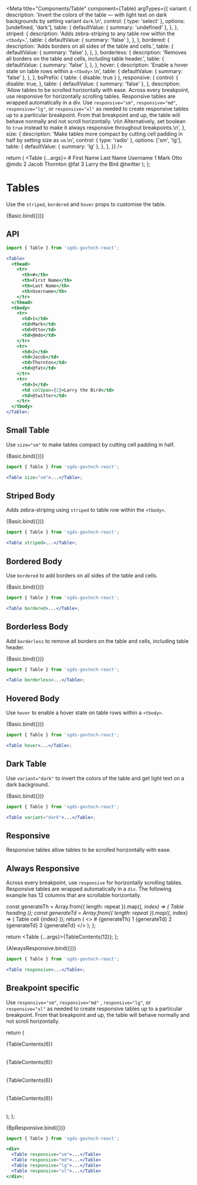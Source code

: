 

<Meta
  title="Components/Table"
  component={Table}
  argTypes={{
    variant: {
      description:
        'Invert the colors of the table — with light text on dark backgrounds by setting variant `dark`.\n',
      control: {
        type: 'select'
      },
      options: [undefined, 'dark'],
      table: {
        defaultValue: { summary: 'undefined' },
      },
    },
    striped: {
      description: 'Adds zebra-striping to any table row within the `<tbody>`.',
      table: {
        defaultValue: { summary: 'false' },
      },
    },
    bordered: {
      description: 'Adds borders on all sides of the table and cells.',
      table: {
        defaultValue: { summary: 'false' },
      },
    },
    borderless: {
      description:
        'Removes all borders on the table and cells, including table header.',
      table: {
        defaultValue: { summary: 'false' },
      },
    },
    hover: {
      description: 'Enable a hover state on table rows within a `<tbody>`.\n',
      table: {
        defaultValue: { summary: 'false' },
      },
    },
    bsPrefix: { table: { disable: true } },
    responsive: {
      control: {
        disable: true,
      },
      table: {
        defaultValue: { summary: 'false' },
      },
      description:
        'Allow tables to be scrolled horizontally with ease. Across every breakpoint, use responsive for horizontally scrolling tables. Responsive tables are wrapped automatically in a div. Use `responsive="sm"`, `responsive="md"`, `responsive="lg"`, or `responsive="xl"` as needed to create responsive tables up to a particular breakpoint. From that breakpoint and up, the table will behave normally and not scroll horizontally. \n\n Alternatively, set boolean to `true` instead to make it always responsive throughout breakpoints.\n',
    },
    size: {
      description:
        'Make tables more compact by cutting cell padding in half by setting size as `sm`.\n',
      control: {
        type: 'radio'
      },
      options: ['sm', 'lg'],
      table: {
        defaultValue: { summary: 'lg' },
      },
    },
  }}
/>

  return (
    <Table {...args}>
      <thead>
        <tr>
          <th>#</th>
          <th>First Name</th>
          <th>Last Name</th>
          <th>Username</th>
        </tr>
      </thead>
      <tbody>
        <tr>
          <td>1</td>
          <td>Mark</td>
          <td>Otto</td>
          <td>@mdo</td>
        </tr>
        <tr>
          <td>2</td>
          <td>Jacob</td>
          <td>Thornton</td>
          <td>@fat</td>
        </tr>
        <tr>
          <td>3</td>
          <td colSpan={2}>Larry the Bird</td>
          <td>@twitter</td>
        </tr>
      </tbody>
    </Table>
  );
};

# Tables

Use the `striped`, `bordered` and `hover` props to customise the table.

<Canvas>
  <Story name="Default">{Basic.bind({})}</Story>
</Canvas>

## API

<ArgsTable story="Default" />

```jsx
import { Table } from 'sgds-govtech-react';

<Table>
  <thead>
    <tr>
      <th>#</th>
      <th>First Name</th>
      <th>Last Name</th>
      <th>Username</th>
    </tr>
  </thead>
  <tbody>
    <tr>
      <td>1</td>
      <td>Mark</td>
      <td>Otto</td>
      <td>@mdo</td>
    </tr>
    <tr>
      <td>2</td>
      <td>Jacob</td>
      <td>Thornton</td>
      <td>@fat</td>
    </tr>
    <tr>
      <td>3</td>
      <td colSpan={2}>Larry the Bird</td>
      <td>@twitter</td>
    </tr>
  </tbody>
</Table>;
```

## Small Table

Use `size="sm"` to make tables compact by cutting cell padding in half.

<Canvas>
  <Story name="Small table" args={{ size: 'sm' }}>
    {Basic.bind({})}
  </Story>
</Canvas>

```jsx
import { Table } from 'sgds-govtech-react';

<Table size="sm">...</Table>;
```

## Striped Body

Adds zebra-striping using `striped` to table row within the `<tbody>`.

<Canvas>
  <Story name="Striped body" args={{ striped: true }}>
    {Basic.bind({})}
  </Story>
</Canvas>

```jsx
import { Table } from 'sgds-govtech-react';

<Table striped>...</Table>;
```

## Bordered Body

Use `bordered` to add borders on all sides of the table and cells.

<Canvas>
  <Story name="Bordered body" args={{ bordered: true }}>
    {Basic.bind({})}
  </Story>
</Canvas>

```jsx
import { Table } from 'sgds-govtech-react';

<Table bordered>...</Table>;
```

## Borderless Body

Add `borderless` to remove all borders on the table and cells, including table header.

<Canvas>
  <Story name="Borderless body" args={{ borderless: true }}>
    {Basic.bind({})}
  </Story>
</Canvas>

```jsx
import { Table } from 'sgds-govtech-react';

<Table borderless>...</Table>;
```

## Hovered Body

Use `hover` to enable a hover state on table rows within a `<tbody>`.

<Canvas>
  <Story name="Hovered body" args={{ hover: true }}>
    {Basic.bind({})}
  </Story>
</Canvas>

```jsx
import { Table } from 'sgds-govtech-react';

<Table hover>...</Table>;
```

## Dark Table

Use `variant="dark"` to invert the colors of the table and get light text on a dark background.

<Canvas>
  <Story name="Dark Mode" args={{ variant: 'dark' }}>
    {Basic.bind({})}
  </Story>
</Canvas>

```jsx
import { Table } from 'sgds-govtech-react';

<Table variant="dark">...</Table>;
```

## Responsive

Responsive tables allow tables to be scrolled horizontally with ease.

## Always Responsive

Across every breakpoint, use `responsive` for horizontally scrolling tables. Responsive tables are wrapped automatically in a `div`.
The following example has 12 columns that are scrollable horizontally.

  const generateTh = Array.from({ length: repeat }).map((_, index) => (
    <th key={index}>Table heading</th>
  ));
  const generateTd = Array.from({ length: repeat }).map((_, index) => (
    <td key={index}>Table cell {index}</td>
  ));
  return (
    <>
      <thead>
        <tr>
          <th>#</th>
          {generateTh}
        </tr>
      </thead>
      <tbody>
        <tr>
          <td>1</td>
          {generateTd}
        </tr>
        <tr>
          <td>2</td>
          {generateTd}
        </tr>
        <tr>
          <td>3</td>
          {generateTd}
        </tr>
      </tbody>
    </>
  );
};

  return <Table {...args}>{TableContents(12)}</Table>;
};

<Canvas>
  <Story name="Responsive" args={{ responsive: true }}>
    {AlwaysResponsive.bind({})}
  </Story>
</Canvas>

```jsx
import { Table } from 'sgds-govtech-react';

<Table responsive>...</Table>;
```

## Breakpoint specific

Use `responsive="sm"`, `responsive="md"` , `responsive="lg"`, or `responsive="xl"` as needed to create responsive tables up to a particular breakpoint.
From that breakpoint and up, the table will behave normally and not scroll horizontally.

  return (
    <div>
      <Table responsive="sm">{TableContents(6)}</Table>
      <Table responsive="md">{TableContents(6)}</Table>
      <Table responsive="lg">{TableContents(6)}</Table>
      <Table responsive="xl">{TableContents(6)}</Table>
    </div>
  );
};

<Canvas>
  <Story name="Breakpoint Specific">{BpResponsive.bind({})}</Story>
</Canvas>

```jsx
import { Table } from 'sgds-govtech-react';

<div>
  <Table responsive="sm">...</Table>
  <Table responsive="md">...</Table>
  <Table responsive="lg">...</Table>
  <Table responsive="xl">...</Table>
</div>;
```
